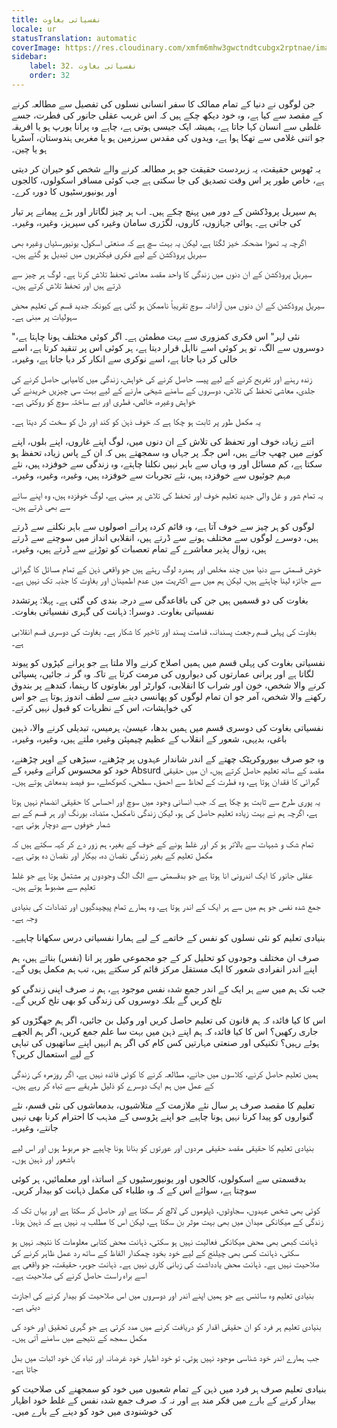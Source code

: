 ```yaml
---
title: نفسیاتی بغاوت
locale: ur
statusTranslation: automatic
coverImage: https://res.cloudinary.com/xmfm6mhw3gwctndtcubgx2rptnae/image/upload/v1740337243/small_cover_educacion_fundamental_a051170f1c.webp
sidebar:
    label: 32. نفسیاتی بغاوت
    order: 32
---
```

جن لوگوں نے دنیا کے تمام ممالک کا سفر انسانی نسلوں کی تفصیل سے مطالعہ کرنے کے مقصد سے کیا ہے، وہ خود دیکھ چکے ہیں کہ اس غریب عقلی جانور کی فطرت، جسے غلطی سے انسان کہا جاتا ہے، ہمیشہ ایک جیسی ہوتی ہے، چاہے وہ پرانا یورپ ہو یا افریقہ جو اتنی غلامی سے تھکا ہوا ہے، ویدوں کی مقدس سرزمین ہو یا مغربی ہندوستان، آسٹریا ہو یا چین۔

یہ ٹھوس حقیقت، یہ زبردست حقیقت جو ہر مطالعہ کرنے والے شخص کو حیران کر دیتی ہے، خاص طور پر اس وقت تصدیق کی جا سکتی ہے جب کوئی مسافر اسکولوں، کالجوں اور یونیورسٹیوں کا دورہ کرے۔

ہم سیریل پروڈکشن کے دور میں پہنچ چکے ہیں۔ اب ہر چیز لگاتار اور بڑے پیمانے پر تیار کی جاتی ہے۔ ہوائی جہازوں، کاروں، لگژری سامان وغیرہ کی سیریز، وغیرہ، وغیرہ۔

اگرچہ یہ تھوڑا مضحکہ خیز لگتا ہے، لیکن یہ بہت سچ ہے کہ صنعتی اسکول، یونیورسٹیاں وغیرہ بھی سیریل پروڈکشن کے لیے فکری فیکٹریوں میں تبدیل ہو گئے ہیں۔

سیریل پروڈکشن کے ان دنوں میں زندگی کا واحد مقصد معاشی تحفظ تلاش کرنا ہے۔ لوگ ہر چیز سے ڈرتے ہیں اور تحفظ تلاش کرتے ہیں۔

سیریل پروڈکشن کے ان دنوں میں آزادانہ سوچ تقریباً ناممکن ہو گئی ہے کیونکہ جدید قسم کی تعلیم محض سہولیات پر مبنی ہے۔

"نئی لہر" اس فکری کمزوری سے بہت مطمئن ہے۔ اگر کوئی مختلف ہونا چاہتا ہے، دوسروں سے الگ، تو ہر کوئی اسے نااہل قرار دیتا ہے، ہر کوئی اس پر تنقید کرتا ہے، اسے خالی کر دیا جاتا ہے، اسے نوکری سے انکار کر دیا جاتا ہے، وغیرہ۔

زندہ رہنے اور تفریح کرنے کے لیے پیسہ حاصل کرنے کی خواہش، زندگی میں کامیابی حاصل کرنے کی جلدی، معاشی تحفظ کی تلاش، دوسروں کے سامنے شیخی مارنے کے لیے بہت سی چیزیں خریدنے کی خواہش وغیرہ، خالص، فطری اور بے ساختہ سوچ کو روکتی ہے۔

یہ مکمل طور پر ثابت ہو چکا ہے کہ خوف ذہن کو کند اور دل کو سخت کر دیتا ہے۔

اتنے زیادہ خوف اور تحفظ کی تلاش کے ان دنوں میں، لوگ اپنے غاروں، اپنے بلوں، اپنے کونے میں چھپ جاتے ہیں، اس جگہ پر جہاں وہ سمجھتے ہیں کہ ان کے پاس زیادہ تحفظ ہو سکتا ہے، کم مسائل اور وہ وہاں سے باہر نہیں نکلنا چاہتے، وہ زندگی سے خوفزدہ ہیں، نئے مہم جوئیوں سے خوفزدہ ہیں، نئے تجربات سے خوفزدہ ہیں، وغیرہ، وغیرہ، وغیرہ۔

یہ تمام شور و غل والی جدید تعلیم خوف اور تحفظ کی تلاش پر مبنی ہے، لوگ خوفزدہ ہیں، وہ اپنے سائے سے بھی ڈرتے ہیں۔

لوگوں کو ہر چیز سے خوف آتا ہے، وہ قائم کردہ پرانے اصولوں سے باہر نکلنے سے ڈرتے ہیں، دوسرے لوگوں سے مختلف ہونے سے ڈرتے ہیں، انقلابی انداز میں سوچنے سے ڈرتے ہیں، زوال پذیر معاشرے کے تمام تعصبات کو توڑنے سے ڈرتے ہیں، وغیرہ۔

خوش قسمتی سے دنیا میں چند مخلص اور ہمدرد لوگ رہتے ہیں جو واقعی ذہن کے تمام مسائل کا گہرائی سے جائزہ لینا چاہتے ہیں، لیکن ہم میں سے اکثریت میں عدم اطمینان اور بغاوت کا جذبہ تک نہیں ہے۔

بغاوت کی دو قسمیں ہیں جن کی باقاعدگی سے درجہ بندی کی گئی ہے۔ پہلا: پرتشدد نفسیاتی بغاوت۔ دوسرا: ذہانت کی گہری نفسیاتی بغاوت۔

بغاوت کی پہلی قسم رجعت پسندانہ، قدامت پسند اور تاخیر کا شکار ہے۔ بغاوت کی دوسری قسم انقلابی ہے۔

نفسیاتی بغاوت کی پہلی قسم میں ہمیں اصلاح کرنے والا ملتا ہے جو پرانے کپڑوں کو پیوند لگاتا ہے اور پرانی عمارتوں کی دیواروں کی مرمت کرتا ہے تاکہ وہ گر نہ جائیں، پسپائی کرنے والا شخص، خون اور شراب کا انقلابی، کوارٹر اور بغاوتوں کا رہنما، کندھے پر بندوق رکھنے والا شخص، آمر جو ان تمام لوگوں کو پھانسی دینے سے لطف اندوز ہوتا ہے جو اس کی خواہشات، اس کے نظریات کو قبول نہیں کرتے۔

نفسیاتی بغاوت کی دوسری قسم میں ہمیں بدھا، عیسیٰ، ہرمیس، تبدیلی کرنے والا، ذہین باغی، بدیہی، شعور کے انقلاب کے عظیم چیمپئن وغیرہ ملتے ہیں، وغیرہ، وغیرہ۔

وہ جو صرف بیوروکریٹک چھتے کے اندر شاندار عہدوں پر چڑھنے، سیڑھی کے اوپر چڑھنے، خود کو محسوس کرانے وغیرہ کے Absurd مقصد کے ساتھ تعلیم حاصل کرتے ہیں، ان میں حقیقی گہرائی کا فقدان ہوتا ہے، وہ فطرت کے لحاظ سے احمق، سطحی، کھوکھلے، سو فیصد بدمعاش ہوتے ہیں۔

یہ پوری طرح سے ثابت ہو چکا ہے کہ جب انسانی وجود میں سوچ اور احساس کا حقیقی انضمام نہیں ہوتا ہے، اگرچہ ہم نے بہت زیادہ تعلیم حاصل کی ہو، لیکن زندگی نامکمل، متضاد، بورنگ اور ہر قسم کے بے شمار خوفوں سے دوچار ہوتی ہے۔

تمام شک و شبہات سے بالاتر ہو کر اور غلط ہونے کے خوف کے بغیر، ہم زور دے کر کہہ سکتے ہیں کہ مکمل تعلیم کے بغیر زندگی نقصان دہ، بیکار اور نقصان دہ ہوتی ہے۔

عقلی جانور کا ایک اندرونی انا ہوتا ہے جو بدقسمتی سے الگ الگ وجودوں پر مشتمل ہوتا ہے جو غلط تعلیم سے مضبوط ہوتے ہیں۔

جمع شدہ نفس جو ہم میں سے ہر ایک کے اندر ہوتا ہے، وہ ہمارے تمام پیچیدگیوں اور تضادات کی بنیادی وجہ ہے۔

بنیادی تعلیم کو نئی نسلوں کو نفس کے خاتمے کے لیے ہمارا نفسیاتی درس سکھانا چاہیے۔

صرف ان مختلف وجودوں کو تحلیل کر کے جو مجموعی طور پر انا (نفس) بناتے ہیں، ہم اپنے اندر انفرادی شعور کا ایک مستقل مرکز قائم کر سکتے ہیں، تب ہم مکمل ہوں گے۔

جب تک ہم میں سے ہر ایک کے اندر جمع شدہ نفس موجود ہے، ہم نہ صرف اپنی زندگی کو تلخ کریں گے بلکہ دوسروں کی زندگی کو بھی تلخ کریں گے۔

اس کا کیا فائدہ کہ ہم قانون کی تعلیم حاصل کریں اور وکیل بن جائیں، اگر ہم جھگڑوں کو جاری رکھیں؟ اس کا کیا فائدہ کہ ہم اپنے ذہن میں بہت سا علم جمع کریں، اگر ہم الجھے ہوئے رہیں؟ تکنیکی اور صنعتی مہارتیں کس کام کی اگر ہم انہیں اپنے ساتھیوں کی تباہی کے لیے استعمال کریں؟

ہمیں تعلیم حاصل کرنے، کلاسوں میں جانے، مطالعہ کرنے کا کوئی فائدہ نہیں ہے، اگر روزمرہ کی زندگی کے عمل میں ہم ایک دوسرے کو ذلیل طریقے سے تباہ کر رہے ہیں۔

تعلیم کا مقصد صرف ہر سال نئے ملازمت کے متلاشیوں، بدمعاشوں کی نئی قسم، نئے گنواروں کو پیدا کرنا نہیں ہونا چاہیے جو اپنے پڑوسی کے مذہب کا احترام کرنا بھی نہیں جانتے، وغیرہ۔

بنیادی تعلیم کا حقیقی مقصد حقیقی مردوں اور عورتوں کو بنانا ہونا چاہیے جو مربوط ہوں اور اس لیے باشعور اور ذہین ہوں۔

بدقسمتی سے اسکولوں، کالجوں اور یونیورسٹیوں کے اساتذہ اور معلمائیں، ہر کوئی سوچتا ہے، سوائے اس کے کہ وہ طلباء کی مکمل ذہانت کو بیدار کریں۔

کوئی بھی شخص عہدوں، سجاوٹوں، ڈپلوموں کی لالچ کر سکتا ہے اور حاصل کر سکتا ہے اور یہاں تک کہ زندگی کے میکانکی میدان میں بھی بہت موثر بن سکتا ہے، لیکن اس کا مطلب یہ نہیں ہے کہ ذہین ہونا۔

ذہانت کبھی بھی محض میکانکی فعالیت نہیں ہو سکتی، ذہانت محض کتابی معلومات کا نتیجہ نہیں ہو سکتی، ذہانت کسی بھی چیلنج کے لیے خود بخود چمکدار الفاظ کے ساتھ رد عمل ظاہر کرنے کی صلاحیت نہیں ہے۔ ذہانت محض یادداشت کی زبانی کاری نہیں ہے۔ ذہانت جوہر، حقیقت، جو واقعی ہے اسے براہ راست حاصل کرنے کی صلاحیت ہے۔

بنیادی تعلیم وہ سائنس ہے جو ہمیں اپنے اندر اور دوسروں میں اس صلاحیت کو بیدار کرنے کی اجازت دیتی ہے۔

بنیادی تعلیم ہر فرد کو ان حقیقی اقدار کو دریافت کرنے میں مدد کرتی ہے جو گہری تحقیق اور خود کی مکمل سمجھ کے نتیجے میں سامنے آتی ہیں۔

جب ہمارے اندر خود شناسی موجود نہیں ہوتی، تو خود اظہار خود غرضانہ اور تباہ کن خود اثبات میں بدل جاتا ہے۔

بنیادی تعلیم صرف ہر فرد میں ذہن کے تمام شعبوں میں خود کو سمجھنے کی صلاحیت کو بیدار کرنے کے بارے میں فکر مند ہے اور نہ کہ صرف جمع شدہ نفس کے غلط خود اظہار کی خوشنودی میں خود کو دینے کے بارے میں۔

